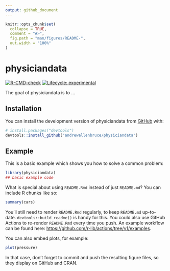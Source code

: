 ```yaml
---
output: github_document
---
```


<!-- README.md is generated from README.Rmd. Please edit that file -->

```r
knitr::opts_chunk$set(
  collapse = TRUE,
  comment = "#>",
  fig.path = "man/figures/README-",
  out.width = "100%"
)
```

# physiciandata

<!-- badges: start -->
[![R-CMD-check](https://github.com/andrewallenbruce/physiciandata/actions/workflows/R-CMD-check.yaml/badge.svg)](https://github.com/andrewallenbruce/physiciandata/actions/workflows/R-CMD-check.yaml)
[![Lifecycle: experimental](https://img.shields.io/badge/lifecycle-experimental-orange.svg)](https://lifecycle.r-lib.org/articles/stages.html#experimental)
<!-- badges: end -->

The goal of physiciandata is to ...

## Installation

You can install the development version of physiciandata from [GitHub](https://github.com/) with:

``` r
# install.packages("devtools")
devtools::install_github("andrewallenbruce/physiciandata")
```

## Example

This is a basic example which shows you how to solve a common problem:

```r
library(physiciandata)
## basic example code
```

What is special about using `README.Rmd` instead of just `README.md`? You can include R chunks like so:

```r
summary(cars)
```

You'll still need to render `README.Rmd` regularly, to keep `README.md` up-to-date. `devtools::build_readme()` is handy for this. You could also use GitHub Actions to re-render `README.Rmd` every time you push. An example workflow can be found here: <https://github.com/r-lib/actions/tree/v1/examples>.

You can also embed plots, for example:

```r
plot(pressure)
```

In that case, don't forget to commit and push the resulting figure files, so they display on GitHub and CRAN.
